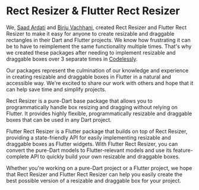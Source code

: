 # Rect Resizer & Flutter Rect Resizer

We, [Saad Ardati](https://github.com/SwissCheese5) and [Birju Vachhani](https://github.com/BirjuVachhani), created Rect
Resizer and Flutter Rect Resizer to make it easy for anyone to create resizable and draggable rectangles in their Dart
and Flutter projects. We know how frustrating it can be to have to reimplement the same functionality multiple times.
That's why we created these packages after needing to implement resizable and draggable boxes over 3 separate times
in [Codelessly](https://codelessly.com/).

Our packages represent the culmination of our knowledge and experience in creating resizable and draggable boxes in
Flutter in a natural and accessible way. We're excited to share our work with others and hope that it can help save time
and simplify projects.

Rect Resizer is a pure-Dart base package that allows you to programmatically handle box resizing and dragging without
relying on Flutter. It provides highly flexible, programmatically resizable and draggable boxes that can be used in any
Dart project.

Flutter Rect Resizer is a Flutter package that builds on top of Rect Resizer, providing a state-friendly API for easily
implementing resizable and draggable boxes as Flutter widgets. With Flutter Rect Resizer, you can convert the pure-Dart
models to Flutter-relevant models and use its feature-complete API to quickly build your own resizable and draggable
boxes.

Whether you're working on a pure-Dart project or a Flutter project, we hope that Rect Resizer and Flutter Rect Resizer
can help you easily create the best possible version of a resizable and draggable box for your project.
